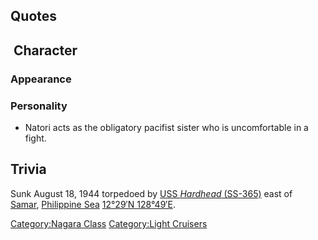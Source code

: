 {{ShipPageHeader}}

==Quotes==
{{ShipQuotes
|Introduction = 名取といいます…ご迷惑をお掛けしないように、頑張ります
|Introduction/En = I'm called Natori... I'll do my best not to trouble you!

|Library = 長良型3番艦の名取です。<br>ちょっと古いモデルっていわれるけれど、高速軽巡洋艦として使い方はあるはず…<br>そ、そう、水雷戦隊には、ぜひ配属してくださいね。<br>が、頑張りますから！
|Library/En = Third ship of the Nagara-class, Natori.<br>I'm a bit of an older model, but there is much use for a high-speed light cruiser too...<br>Y-yes, a Destroyer squadron, it'd be best if I was assigned to one, please.<br>I-I'll do my best!

|Secretary 1 = はっ…な、なんでしょうか…？
|Secretary 1/En = Um... W-what is it?

|Secretary 2 = ふぁっ…命令ですか…？
|Secretary 2/En = Wha... An order?

|Secretary 3 = こ、これは…気合を入れろっていうことですよね…頑張ります…！提督さん！
|Secretary 3/En = T-this... this is 'psyching up', isnt it.... Do your best..! Admiral!

|Idle/Kai = 提督さん、お忙しそう。この間に私が身の回りを整理して差し上げよう。えっと、これはここで…これは、ここ…あと、これは…ふぇっ…こ、これは、えっと…
|Idle/Kai/En = The admiral seems to be so busy. I'd better clean the place up while i wait. Lets see . . . this goes here . . . this goes, here . . . now this would go . . .oh, . . .th-, this would go . . . uh ~  . . .

|Secretary Married = ！やりました！では、私はこれで…
|Secretary Married/En = Yeah! Then... that's all from me...

|Wedding = 提督さんも、本当は戦いが好きじゃないんですね、安心しました。提督…いえ…ぁ、あなたのために…もっと、がんばります。
|Wedding/En = The Admiral doesn't really like fighting as well, it makes me feel at ease. For the Admiral, no, for y-you… I'll keep doing my best.

|Looking At Scores = 提督に…ご連絡です…
|Looking At Scores/En = A letter... for the Admiral...

|Joining A Fleet = 私に呼び出しがかかるなんて…え！？出撃！？
|Joining A Fleet/En = You called for me... Eh!? Sortie!?

|Equipment 1 = あ、あの…ありがとうございます…！
|Equipment 1/En = Er, um... Thank you!

|Equipment 2 = 近代化改修…んっ…すみません…！古くって…
|Equipment 2/En = Modernization... sorry! Even though I'm old...

|Equipment 3 = ！やりました！では、私はこれで…
|Equipment 3/En = Yeah! Then... that's all from me...

|Supply = あ、あの…。ありがとうございます。
|Supply/En = Er, um... Thank you!

|Supply/Kai = あの…、あっ…ありがとうございます。
|Supply/Kai/En = Um... T-Thank you!

|Docking Minor = 少し、直してきますね。
|Docking Minor/En = Just... a small repair...

|Docking Major = たくさん、直してきますね。
|Docking Major/En = It's going to take a while to recover...

|Docking Complete = 艦の修理が完了です。では、そういうことで…
|Docking Complete/En = The repair is complete. And, that's all...

|Construction = 新しい仲間が…それでは…私はこれで…
|Construction/En = A new friend... well... that's all from me...
|Construction/Note = (Assume more towards 'that's the end of my report' not that she's not going to be used anymore.)

|Returning From Sortie = 作戦完了した艦隊が帰投しました。では、私はこれで…
|Returning From Sortie/En = The operation is complete and the fleet has returned. Then... that's all from me...

|Starting A Sortie = 水雷船隊の皆さん、しゅ…出撃です
|Starting A Sortie/En = Destroyer squadron... at-... attack!

|Battle Start = て、敵艦見ゆ！…ってほんとに実戦！？
|Battle Start/En = E-enemy spotted... wait, it's a real battle!?

|Attack = 当たってくださ～い！
|Attack/En = Please hi~t!

|Night Battle = 夜戦だけは…得意なんです…私
|Night Battle/En = Night battle.... I'm good at them but... I...

|Night Attack = 砲雷撃戦…大丈夫…訓練はしてるし…
|Night Attack/En = Surface action... it'll be okay... I've practiced for this...

|MVP = へっ！？一番頑張ったのが私ですか…！？褒めてもらってもいいの…？…ありがとう…
|MVP/En = Eh!? I was the one who did the best...!? You're going to praise me...? Thank you...

|Minor Damage 1 = ふわぁっ！やだぁ…
|Minor Damage 1/En = Waa! Nooo...

|Minor Damage 2 = ふえぇ？　燃えてる？　助けて～
|Minor Damage 2/En = Hieeeee!  I-I'm on fire? Help meeeee!

|Major Damage = みんな、どこ行ったの…？ふえぇ～……。
|Major Damage/En = Everyone... where did you all go...?  *cries*
|Major Damage/Note = (This can be reference to the fact that after sinking, group of survivors were not picked up by the escort ships and they drifted for almost month until were rescued.)

|Sunk = 私もたくさん沈めちゃったから…これも、仕方ないかも…ね…
|Sunk/En = I've sunk a lot of ships already... I guess... this would have happened sooner or later...
}}

== Character ==
===Appearance===

=== Personality ===
*Natori acts as the obligatory pacifist sister who is uncomfortable in a fight.

==Trivia==
Sunk August 18, 1944 torpedoed by [http://en.wikipedia.org/wiki/USS_Hardhead_(SS-365) USS ''Hardhead'' (SS-365)] east of [http://en.wikipedia.org/wiki/Samar Samar], [http://en.wikipedia.org/wiki/Philippine_Sea Philippine Sea] [http://tools.wmflabs.org/geohack/geohack.php?pagename=Japanese_cruiser_Natori&params=12_29_N_128_49_E_ <span class="geo-default" style="display:inline;"><span class="geo-dms" style="display:inline;" title="Maps, aerial photos, and other data for this location"><span class="latitude" style="white-space:nowrap;">12°29′N</span> <span class="longitude" style="white-space:nowrap;">128°49′E</span></span></span>]<span class="geo-default" style="display:inline;"><span class="geo-dms" style="display:inline;" title="Maps, aerial photos, and other data for this location"><span class="longitude" style="white-space:nowrap;">.</span></span></span>

{{ShipPageFooter}}
[[Category:Nagara Class]]
[[Category:Light Cruisers]]